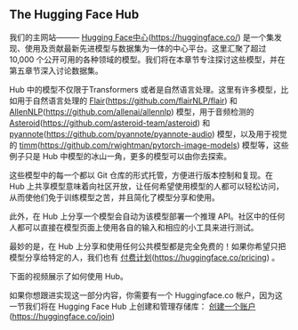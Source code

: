 ## The Hugging Face Hub 



我们的主网站——— [Hugging Face中心](https://huggingface.co/)(https://huggingface.co/) 是一个集发现、使用及贡献最新先进模型与数据集为一体的中心平台。这里汇聚了超过 10,000 个公开可用的各种领域的模型。我们将在本章节专注探讨这些模型，并在第五章节深入讨论数据集。

Hub 中的模型不仅限于Transformers 或者是自然语言处理。这里有许多模型，比如用于自然语言处理的 [Flair](https://github.com/flairNLP/flair)(https://github.com/flairNLP/flair) 和 [AllenNLP](https://github.com/allenai/allennlp)(https://github.com/allenai/allennlp) 模型，用于音频检测的 [Asteroid](https://github.com/asteroid-team/asteroid)(https://github.com/asteroid-team/asteroid) 和 [pyannote](https://github.com/pyannote/pyannote-audio)(https://github.com/pyannote/pyannote-audio) 模型，以及用于视觉的 [timm](https://github.com/rwightman/pytorch-image-models)(https://github.com/rwightman/pytorch-image-models) 模型等，这些例子只是 Hub 中模型的冰山一角，更多的模型可以由你去探索。

这些模型中的每一个都以 Git 仓库的形式托管，方便进行版本控制和复现。在 Hub 上共享模型意味着向社区开放，让任何希望使用模型的人都可以轻松访问，从而使他们免于训练模型之苦，并且简化了模型分享和使用。

此外，在 Hub 上分享一个模型会自动为该模型部署一个推理 API。社区中的任何人都可以直接在模型页面上使用各自的输入和相应的小工具来进行测试。

最妙的是，在 Hub 上分享和使用任何公共模型都是完全免费的！如果你希望只把模型分享给特定的人，我们也有 [付费计划](https://huggingface.co/pricing)(https://huggingface.co/pricing) 。

下面的视频展示了如何使用 Hub。



如果你想跟进实现这一部分内容，你需要有一个 Huggingface.co 帐户，因为这一节我们将在 Hugging Face Hub 上创建和管理存储库： [创建一个账户](https://huggingface.co/join)(https://huggingface.co/join) 